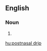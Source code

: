 ==English==
{{wikipedia|post-nasal drip}}
===Noun===
{{en-noun}}

# {{alternative spelling of|post-nasal drip}}

[[hu:postnasal drip]]